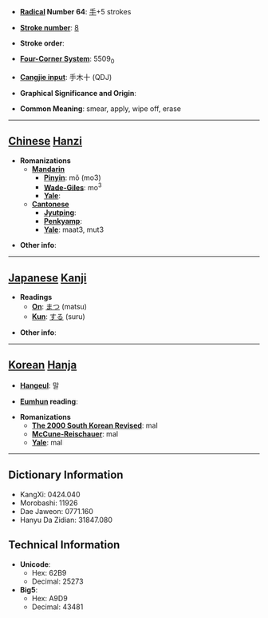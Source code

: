 * '''[[Wiktionary:Chinese radical index| Radical]] Number 64''': [[Wiktionary:Chinese radical index 手|手]]+5 strokes

* '''[[Wiktionary:Chinese total strokes index|Stroke number]]''': [[Wiktionary:Chinese total strokes index 8|8]]

* '''Stroke order''': 

* '''[[Wiktionary:Chinese four corner index|Four-Corner System]]''': 5509<sub>0</sub>

* '''[[Wiktionary:Chinese Cangjie index|Cangjie input]]''': 手木十 (QDJ)

* '''Graphical Significance and Origin''': 

* '''Common Meaning''': smear, apply, wipe off, erase

----

== [[Chinese]] [[Hanzi]] ==

* '''Romanizations'''
** '''[[Mandarin]]'''
*** '''[[Pinyin]]''': mǒ (mo3)
*** '''[[Wade-Giles]]''': mo<sup>3</sup>
*** '''[[Yale]]''': 
** '''[[Cantonese]]'''
*** '''[[Jyutping]]''':
*** '''[[Penkyamp]]''': 
*** '''[[Yale]]''': maat3, mut3

* '''Other info''': 

----

== [[Japanese]] [[Kanji]] ==

* '''Readings'''
** '''[[On]]''': [[まつ]] (matsu)
** '''[[Kun]]''': [[する]] (suru)

* '''Other info''':  

----

== [[Korean]] [[Hanja]] ==

* '''[[Hangeul]]''': 말

* '''[[Eumhun]] reading''': 

* '''Romanizations'''
** '''[[The 2000 South Korean Revised Romanization|The 2000 South Korean Revised]]''': mal
** '''[[McCune-Reischauer]]''': mal
** '''[[Yale]]''': mal

----

== Dictionary Information ==

* KangXi: 0424.040
* Morobashi: 11926
* Dae Jaweon: 0771.160
* Hanyu Da Zidian: 31847.080

== Technical Information ==

* '''Unicode''':
** Hex: 62B9
** Decimal: 25273
* '''Big5''':
** Hex: A9D9
** Decimal: 43481
